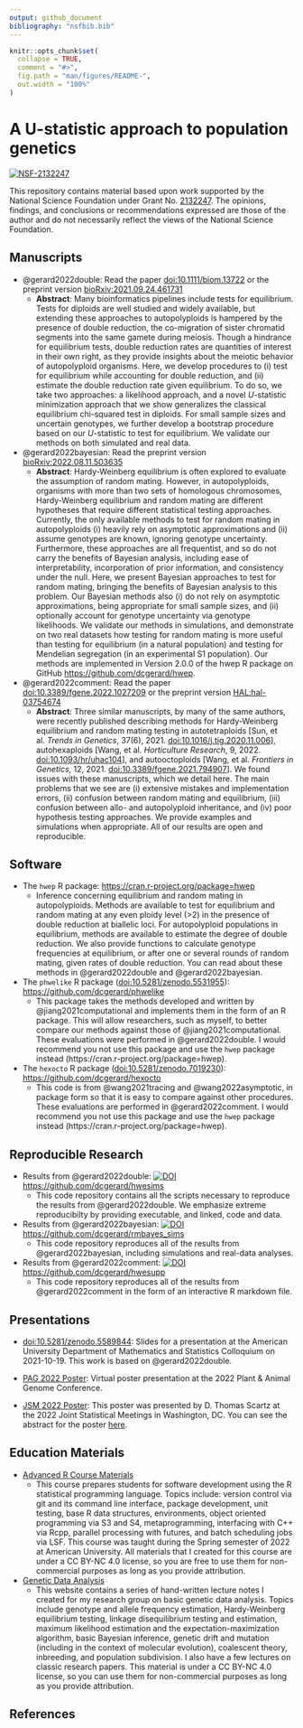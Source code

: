 ```yaml
---
output: github_document
bibliography: "nsfbib.bib"
---
```


<!-- README.md is generated from README.Rmd. Please edit that file -->

```r
knitr::opts_chunk$set(
  collapse = TRUE,
  comment = "#>",
  fig.path = "man/figures/README-",
  out.width = "100%"
)
```

# A U-statistic approach to population genetics

[![NSF-2132247](https://img.shields.io/badge/NSF-2132247-blue.svg)](https://nsf.gov/awardsearch/showAward?AWD_ID=2132247)

This repository contains material based upon work supported by the National Science Foundation under Grant No. [2132247](https://nsf.gov/awardsearch/showAward?AWD_ID=2132247). The opinions, findings, and conclusions or recommendations expressed are those of the author and do not necessarily reflect the views of the National Science Foundation.

## Manuscripts

- @gerard2022double: Read the paper [doi:10.1111/biom.13722](https://doi.org/10.1111/biom.13722) or the preprint version [bioRxiv:2021.09.24.461731 ](https://doi.org/10.1101/2021.09.24.461731)
    - **Abstract**: Many bioinformatics pipelines include tests for equilibrium. Tests for diploids are well studied and widely available, but extending these approaches to autopolyploids is hampered by the presence of double reduction, the co-migration of sister chromatid segments into the same gamete during meiosis. Though a hindrance for equilibrium tests, double reduction rates are quantities of interest in their own right, as they provide insights about the meiotic behavior of autopolyploid organisms. Here, we develop procedures to (i) test for equilibrium while accounting for double reduction, and (ii) estimate the double reduction rate given equilibrium. To do so, we take two approaches: a likelihood approach, and a novel *U*-statistic minimization approach that we show generalizes the classical equilibrium chi-squared test in diploids. For small sample sizes and uncertain genotypes, we further develop a bootstrap procedure based on our *U*-statistic to test for equilibrium. We validate our methods on both simulated and real data.

- @gerard2022bayesian: Read the preprint version [bioRxiv:2022.08.11.503635](https://doi.org/10.1101/2022.08.11.503635)
    - **Abstract**: Hardy-Weinberg equilibrium is often explored to evaluate the assumption of random mating. However, in autopolyploids, organisms with more than two sets of homologous chromosomes, Hardy-Weinberg equilibrium and random mating are different hypotheses that require different statistical testing approaches. Currently, the only available methods to test for random mating in autopolyploids (i) heavily rely on asymptotic approximations and (ii) assume genotypes are known, ignoring genotype uncertainty. Furthermore, these approaches are all frequentist, and so do not carry the benefits of Bayesian analysis, including ease of interpretability, incorporation of prior information, and consistency under the null. Here, we present Bayesian approaches to test for random mating, bringing the benefits of Bayesian analysis to this problem. Our Bayesian methods also (i) do not rely on asymptotic approximations, being appropriate for small sample sizes, and (ii) optionally account for genotype uncertainty via genotype likelihoods. We validate our methods in simulations, and demonstrate on two real datasets how testing for random mating is more useful than testing for equilibrium (in a natural population) and testing for Mendelian segregation (in an experimental S1 population). Our methods are implemented in Version 2.0.0 of the hwep R package on GitHub <https://github.com/dcgerard/hwep>.
    
- @gerard2022comment: Read the paper [doi:10.3389/fgene.2022.1027209](https://doi.org/10.3389/fgene.2022.1027209) or the preprint version [HAL:hal-03754674](https://hal.archives-ouvertes.fr/hal-03754674)
    - **Abstract**: Three similar manuscripts, by many of the same authors, were recently published describing methods for Hardy-Weinberg equilibrium and random mating testing in autotetraploids [Sun, et al. *Trends in Genetics*, 37(6), 2021. [doi:10.1016/j.tig.2020.11.006](https://doi.org/10.1016/j.tig.2020.11.006)], autohexaploids [Wang, et al. *Horticulture Research*, 9, 2022. [doi:10.1093/hr/uhac104](https://doi.org/10.1093/hr/uhac104)], and autooctoploids [Wang, et al. *Frontiers in Genetics*, 12, 2021. [doi:10.3389/fgene.2021.794907](https://doi.org/10.3389/fgene.2021.794907)]. We found issues with these manuscripts, which we detail here. The main problems that we see are (i) extensive mistakes and implementation errors, (ii) confusion between random mating and equilibrium, (iii) confusion between allo- and autopolyploid inheritance, and (iv) poor hypothesis testing approaches. We provide examples and simulations when appropriate. All of our results are open and reproducible.

## Software

- The `hwep` R package: <https://cran.r-project.org/package=hwep>
    - Inference concerning equilibrium and random mating in
      autopolyploids. Methods are available to test for equilibrium
      and random mating at any even ploidy level (>2) in the presence
      of double reduction at biallelic loci. For autopolyploid
      populations in equilibrium, methods are available to estimate
      the degree of double reduction. We also provide functions to
      calculate genotype frequencies at equilibrium, or after one or
      several rounds of random mating, given rates of double
      reduction. You can read about these methods in @gerard2022double 
      and @gerard2022bayesian.

- The `phwelike` R package ([doi:10.5281/zenodo.5531955](https://doi.org/10.5281/zenodo.5531955)): <https://github.com/dcgerard/phwelike> 
    - This package takes the methods developed and written by @jiang2021computational and implements them in the form of an R package.  This will allow researchers, such as myself, to better compare our methods against those of @jiang2021computational. These evaluations were performed in @gerard2022double. I would recommend you not use this package and use the `hwep` package instead (https://cran.r-project.org/package=hwep).
      
- The `hexocto` R package ([doi:10.5281/zenodo.7019230](https://doi.org/10.5281/zenodo.7019230)): <https://github.com/dcgerard/hexocto>
    - This code is from @wang2021tracing and @wang2022asymptotic, in package form so that it is easy to compare against other procedures. These evaluations are performed in @gerard2022comment. I would recommend you not use this package and use the `hwep` package instead (https://cran.r-project.org/package=hwep).

## Reproducible Research

- Results from @gerard2022double: [![DOI](https://zenodo.org/badge/DOI/10.5281/zenodo.5531872.svg)](https://doi.org/10.5281/zenodo.5531872) <https://github.com/dcgerard/hwesims>
    - This code repository contains all the scripts necessary to reproduce
      the results from @gerard2022double. We emphasize extreme reproducibilty 
      by providing executable, and linked, code and data.
      
- Results from @gerard2022bayesian: [![DOI](https://zenodo.org/badge/DOI/10.5281/zenodo.6993722.svg)](https://doi.org/10.5281/zenodo.6993722) <https://github.com/dcgerard/rmbayes_sims>
    - This code repository reproduces all of the results from @gerard2022bayesian, including simulations and real-data analyses.
    
- Results from @gerard2022comment:
[![DOI](https://zenodo.org/badge/DOI/10.5281/zenodo.7019205.svg)](https://doi.org/10.5281/zenodo.7019205) <https://github.com/dcgerard/hwesupp>
    - This code repository reproduces all of the results from @gerard2022comment in the form of an interactive R markdown file.
      
## Presentations

- [doi:10.5281/zenodo.5589844](https://doi.org/10.5281/zenodo.5589844): Slides for a presentation at the American University Department of Mathematics and Statistics Colloquium on 2021-10-19. This work is based on @gerard2022double.

- [PAG 2022 Poster](https://pag.confex.com/pag/xxix/meetingapp.cgi/Paper/43285): Virtual poster presentation at the 2022 Plant & Animal Genome Conference.

- [JSM 2022 Poster](https://doi.org/10.5281/zenodo.6987179): This poster was presented by D. Thomas Scartz at the 2022 Joint Statistical Meetings in Washington, DC. You can see the abstract for the poster [here](https://ww2.amstat.org/meetings/jsm/2022/onlineprogram/AbstractDetails.cfm?abstractid=322319).

## Education Materials

- [Advanced R Course Materials](https://dcgerard.github.io/advancedr/)
    - This course prepares students for software development using the R statistical programming language. Topics include: version control via git and its command line interface, package development, unit testing, base R data structures, environments, object oriented programming via S3 and S4, metaprogramming, interfacing with C++ via Rcpp, parallel processing with futures, and batch scheduling jobs via LSF. This course was taught during the Spring semester of 2022 at American University. All materials that I created for this course are under a CC BY-NC 4.0 license, so you are free to use them for non-commercial purposes as long as you provide attribution.
    
- [Genetic Data Analysis](https://dcgerard.github.io/gda/)
    - This website contains a series of hand-written lecture notes I created for my research group on basic genetic data analysis. Topics include genotype and allele frequency estimation, Hardy-Weinberg equilibrium testing, linkage disequilibrium testing and estimation, maximum likelihood estimation and the expectation-maximization algorithm, basic Bayesian inference, genetic drift and mutation (including in the context of molecular evolution), coalescent theory, inbreeding, and population subdivision. I also have a few lectures on classic research papers. This material is under a CC BY-NC 4.0 license, so you can use them for non-commercial purposes as long as you provide attribution.

## References
